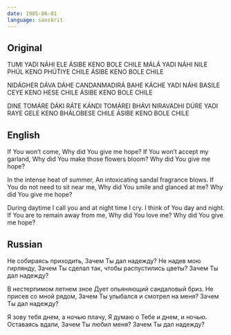 ```yaml
---
date: 1985-06-01
language: sanskrit
---
```


## Original

TUMI YADI NÁHI ELE
ÁSIBE KENO BOLE CHILE
MÁLÁ YADI NÁHI NILE
PHÚL KENO PHÚT́IYE CHILE
ÁSIBE KENO BOLE CHILE

NIDÁGHER DÁVA DÁHE
CANDANMADIRÁ BAHE
KÁCHE YADI NÁHI BASILE
CEYE KENO HESE CHILE
ÁSIBE KENO BOLE CHILE

DINE TOMÁRE D́ÁKI RÁTE KÁNDI
TOMÁREI BHÁVI NIRAVADHI
DÚRE YADI RAYE GELE
KENO BHÁLOBESE CHILE
ÁSIBE KENO BOLE CHILE

## English

If You won’t come,
Why did You give me hope?
If You won’t accept my garland,
Why did You make those flowers bloom?
Why did You give me hope?

In the intense heat of summer,
An intoxicating sandal fragrance blows.
If You do not need to sit near me,
Why did You smile and glanced at me?
Why did You give me hope?

During daytime I call you and at night time I cry.
I think of You day and night.
If You are to remain away from me,
Why did You love me?
Why did You give me hope?

## Russian

Не собираясь приходить,
Зачем Ты дал надежду?
Не надев мою гирлянду,
Зачем Ты сделал так, чтобы распустились цветы?
Зачем Ты дал надежду?

В нестерпимом летнем зное
Дует опьяняющий сандаловый бриз.
Не присев со мной рядом,
Зачем Ты улыбался и смотрел на меня?
Зачем Ты дал надежду?

Я зову тебя днем, а ночью плачу,
Я думаю о Тебе и днем, и ночью.
Оставаясь вдали,
Зачем Ты любил меня?
Зачем Ты дал надежду?
